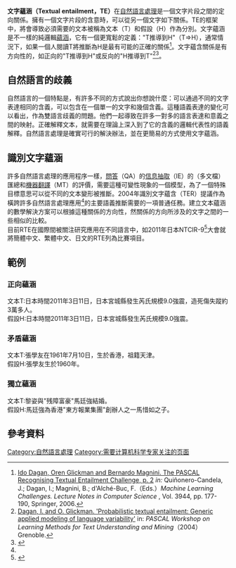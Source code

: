{{expert|subject=计算机科学|time=2012-02-18T08:10:32+00:00}}

'''文字蘊涵（Textual entailment，TE）'''在[[自然語言處理|自然語言處理]]是一個文字片段之間的定向關係。擁有一個文字片段的含意時，可以從另一個文字如下關係。TE的框架中，將會導致必須需要的文本被稱為文本（T）和假設（H）作為分別。文字蘊涵是不一樣的純邏輯[[蘊涵|蘊涵]]，它有一個更寬鬆的定義："T推導到H"（T⇒H），通常情況下，如果一個人閱讀T將推斷為H是最有可能的正確的關係<ref>[http://u.cs.biu.ac.il/~dagan/publications/RTEChallenge.pdf Ido Dagan, Oren Glickman and Bernardo Magnini. The PASCAL Recognising Textual Entailment Challenge, p. 2] {{Wayback|url=http://u.cs.biu.ac.il/~dagan/publications/RTEChallenge.pdf |date=20120303215730 }} ''in:'' Quiñonero-Candela, J.; Dagan, I.; Magnini, B.; d'Alché-Buc, F.（Eds.）''Machine Learning Challenges. Lecture Notes in Computer Science'' , Vol. 3944, pp. 177-190, Springer, 2006.</ref>。文字蘊含關係是有方向性的，如正向的"T推導到H"或反向的"H推導到T"<ref name="daga2004">[http://u.cs.biu.ac.il/~dagan/publications/ProbabilisticTE_fv07.pdf Dagan, I. and O. Glickman. 'Probabilistic textual entailment: Generic applied modeling of language variability'] {{Wayback|url=http://u.cs.biu.ac.il/~dagan/publications/ProbabilisticTE_fv07.pdf |date=20120329195307 }} in: ''PASCAL Workshop on Learning Methods for Text Understanding and Mining''（2004）Grenoble.</ref><ref name="tata">{{Cite web |url=http://clg.wlv.ac.uk/events/CALP07/papers/6.pdf |title=Tătar, D. e.a. ''Textual Entailment as a Directional Relation'' |accessdate=2012-02-14 |archive-date=2011-08-11 |archive-url=http://archive.wikiwix.com/cache/20110811174633/http://clg.wlv.ac.uk/events/CALP07/papers/6.pdf |dead-url=no }}</ref>。

== 自然語言的歧義 ==
自然語言的一個特點是，有許多不同的方式說出你想說什麼：可以通過不同的文字表達相同的含義，可以包含在一個單一的文字和幾個含義。這種語義表達的變化可以看出，作為雙語言歧義的問題。他們一起導致在許多一對多的語言表達和意義之間的映射。正確解釋文本，就需要在理論上深入到了它的含義的邏輯代表性的語義解釋。自然語言處理是確實可行的解決辦法，並在更簡易的方式使用文字蘊涵。
== 識別文字蘊涵 ==
許多自然語言處理的應用程序一樣，[[問答系統|問答]]（QA）的[[信息抽取|信息抽取]]（IE）的（多文檔）匯總和[[機器翻譯|機器翻譯]]（MT）的評價，需要這種可變性現象的一個模型，為了一個特殊目標意思可以從不同的文本變形被推斷。2004年識別文字蘊含（TER）提議作為橫跨許多自然語言處理應用<ref name="daga2004"/>的主要語義推斷需要的一項普通任務。建立文本蘊涵的數學解決方案可以根據這種關係的方向性，然關係的方向所涉及的文字之間的一些相似的比較。<br />
目前RTE在國際間被關注研究應用在不同語言中，如2011年日本NTCIR-9<ref name="ntcir9">{{Cite web |url=http://artigas.lti.cs.cmu.edu/rite/Main_Page |title=''NTCIR-9 RITE'' |access-date=2012-02-16 |archive-url=https://web.archive.org/web/20111117081301/http://artigas.lti.cs.cmu.edu/rite/Main_Page |archive-date=2011-11-17 |dead-url=yes }}</ref>大會就將簡體中文、繁體中文、日文的RTE列為比賽項目。
== 範例 ==
=== 正向蘊涵===
文本T:日本時間2011年3日11日，日本宮城縣發生芮氏規模9.0強震，造死傷失蹤約3萬多人。<br />
假設H:日本時間2011年3日11日，日本宮城縣發生芮氏規模9.0強震。
=== 矛盾蘊涵 ===
文本T:張學友在1961年7月10日，生於香港，祖籍天津。<br />
假設H:張學友生於1960年。
=== 獨立蘊涵 ===
文本T:黎姿與"残障富豪"馬廷強結婚。<br />
假設H:馬廷強為香港"東方報業集團"創辦人之一馬惜如之子。

== 參考資料 ==
{{reflist|2}}

[[Category:自然語言處理|Category:自然語言處理]]
[[Category:需要计算机科学专家关注的页面|Category:需要计算机科学专家关注的页面]]